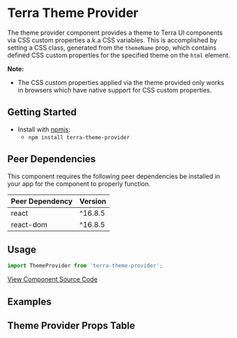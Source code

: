 


<Badge />

# Terra Theme Provider

The theme provider component provides a theme to Terra UI components via CSS custom properties a.k.a CSS variables. This is accomplished by setting a CSS class, generated from the `themeName` prop, which contains defined CSS custom properties for the specified theme on the `html` element.

**Note:**
* The CSS custom properties applied via the theme provided only works in browsers which have native support for CSS custom properties.

## Getting Started

- Install with [npmjs](https://www.npmjs.com):
  - `npm install terra-theme-provider`

<!-- AUTO-GENERATED-CONTENT:START Peer Dependencies -->
## Peer Dependencies

This component requires the following peer dependencies be installed in your app for the component to properly function.

| Peer Dependency | Version |
|-|-|
| react | ^16.8.5 |
| react-dom | ^16.8.5 |

<!-- AUTO-GENERATED-CONTENT:END -->

## Usage
```js
import ThemeProvider from 'terra-theme-provider';
```

[View Component Source Code](https://github.com/cerner/terra-framework/tree/master/packages/terra-theme-provider)


## Examples 
<DefaultThemeProvider title='Example Theme Provider' />

## Theme Provider Props Table 
<ThemeProviderPropsTable />
